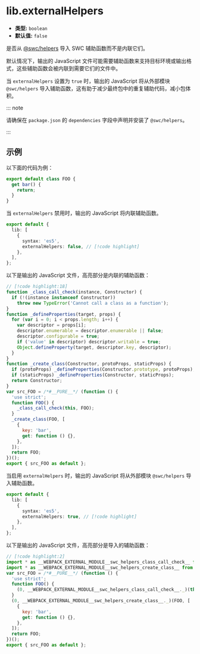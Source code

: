 # lib.externalHelpers

- **类型:** `boolean`
- **默认值:** `false`

是否从 [@swc/helpers](https://www.npmjs.com/package/@swc/helpers) 导入 SWC 辅助函数而不是内联它们。

默认情况下，输出的 JavaScript 文件可能需要辅助函数来支持目标环境或输出格式，这些辅助函数会被内联到需要它们的文件中。

当 `externalHelpers` 设置为 `true` 时，输出的 JavaScript 将从外部模块 `@swc/helpers` 导入辅助函数，这有助于减少最终包中的重复辅助代码，减小包体积。

::: note

请确保在 `package.json` 的 `dependencies` 字段中声明并安装了 `@swc/helpers`。

:::

## 示例

以下面的代码为例：

```ts title="index.ts"
export default class FOO {
  get bar() {
    return;
  }
}
```

当 `externalHelpers` 禁用时，输出的 JavaScript 将内联辅助函数。

```ts title="rslib.config.ts"
export default {
  lib: [
    {
      syntax: 'es5',
      externalHelpers: false, // [!code highlight]
    },
  ],
};
```

以下是输出的 JavaScript 文件，高亮部分是内联的辅助函数：

```js title="index.js"
// [!code highlight:18]
function _class_call_check(instance, Constructor) {
  if (!(instance instanceof Constructor))
    throw new TypeError('Cannot call a class as a function');
}
function _defineProperties(target, props) {
  for (var i = 0; i < props.length; i++) {
    var descriptor = props[i];
    descriptor.enumerable = descriptor.enumerable || false;
    descriptor.configurable = true;
    if ('value' in descriptor) descriptor.writable = true;
    Object.defineProperty(target, descriptor.key, descriptor);
  }
}
function _create_class(Constructor, protoProps, staticProps) {
  if (protoProps) _defineProperties(Constructor.prototype, protoProps);
  if (staticProps) _defineProperties(Constructor, staticProps);
  return Constructor;
}
var src_FOO = /*#__PURE__*/ (function () {
  'use strict';
  function FOO() {
    _class_call_check(this, FOO);
  }
  _create_class(FOO, [
    {
      key: 'bar',
      get: function () {},
    },
  ]);
  return FOO;
})();
export { src_FOO as default };
```

当启用 `externalHelpers` 时，输出的 JavaScript 将从外部模块 `@swc/helpers` 导入辅助函数。

```ts title="rslib.config.ts"
export default {
  lib: [
    {
      syntax: 'es5',
      externalHelpers: true, // [!code highlight]
    },
  ],
};
```

以下是输出的 JavaScript 文件，高亮部分是导入的辅助函数：

```js title="index.js"
// [!code highlight:2]
import * as __WEBPACK_EXTERNAL_MODULE__swc_helpers_class_call_check__ from '@swc/helpers/_/_class_call_check';
import * as __WEBPACK_EXTERNAL_MODULE__swc_helpers_create_class__ from '@swc/helpers/_/_create_class';
var src_FOO = /*#__PURE__*/ (function () {
  'use strict';
  function FOO() {
    (0, __WEBPACK_EXTERNAL_MODULE__swc_helpers_class_call_check__._)(this, FOO);
  }
  (0, __WEBPACK_EXTERNAL_MODULE__swc_helpers_create_class__._)(FOO, [
    {
      key: 'bar',
      get: function () {},
    },
  ]);
  return FOO;
})();
export { src_FOO as default };
```
